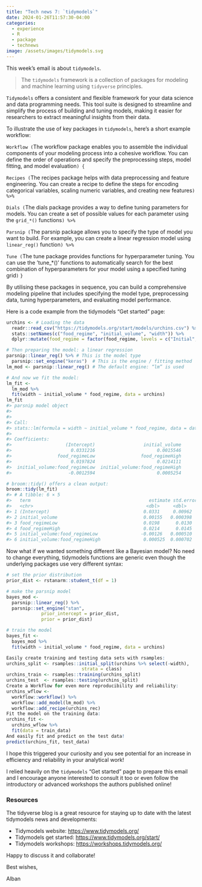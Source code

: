 ```yaml
---
title: "Tech news 7: `tidymodels`"
date: 2024-01-26T11:57:30-04:00
categories:
  - experience
  - R
  - package
  - technews
image: /assets/images/tidymodels.svg
---
```


This week’s email is about `tidymodels`.

> The `tidymodels` framework is a collection of packages for modeling and machine learning using `tidyverse` principles.

`Tidymodels` offers a consistent and flexible framework for your data science and data programming needs. This tool suite is designed to streamline and simplify the process of building and tuning models, making it easier for researchers to extract meaningful insights from their data.

To illustrate the use of key packages in `tidymodels`, here's a short example workflow:

  `Workflow (`The workflow package enables you to assemble the individual components of your modeling process into a cohesive workflow. You can define the order of operations and specify the preprocessing steps, model fitting, and model evaluation`) {`

  `Recipes (`The recipes package helps with data preprocessing and feature engineering. You can create a recipe to define the steps for encoding categorical variables, scaling numeric variables, and creating new features`) %>%`

  `Dials (`The dials package provides a way to define tuning parameters for models. You can create a set of possible values for each parameter using the `grid_*()` functions`) %>%`

  `Parsnip (`The parsnip package allows you to specify the type of model you want to build. For example, you can create a linear regression model using `linear_reg()` function`) %>%`

  `Tune (`The tune package provides functions for hyperparameter tuning. You can use the 'tune_*()' functions to automatically search for the best combination of hyperparameters for your model using a specified tuning grid`)`
`}`

By utilising these packages in sequence, you can build a comprehensive modeling pipeline that includes specifying the model type, preprocessing data, tuning hyperparameters, and evaluating model performance.

Here is a code example from the tidymodels “Get started” page:
``` r
urchins <- # Loading the data
  readr::read_csv("https://tidymodels.org/start/models/urchins.csv") %>% 
  stats::setNames(c("food_regime", "initial_volume", "width")) %>% 
  dplyr::mutate(food_regime = factor(food_regime, levels = c("Initial", "Low", "High")))

# Then preparing the model: a linear regression
parsnip::linear_reg() %>% # This is the model type
  parsnip::set_engine("keras")  # This is the engine / fitting method
lm_mod <- parsnip::linear_reg() # The default engine: “lm” is used

# And now we fit the model:
lm_fit <- 
  lm_mod %>% 
  fit(width ~ initial_volume * food_regime, data = urchins)
lm_fit
#> parsnip model object
#> 
#> 
#> Call:
#> stats::lm(formula = width ~ initial_volume * food_regime, data = data)
#> 
#> Coefficients:
#>                    (Intercept)                  initial_volume  
#>                      0.0331216                       0.0015546  
#>                 food_regimeLow                 food_regimeHigh  
#>                      0.0197824                       0.0214111  
#>  initial_volume:food_regimeLow  initial_volume:food_regimeHigh  
#>                     -0.0012594                       0.0005254

# broom::tidy() offers a clean output:
broom::tidy(lm_fit)
#> # A tibble: 6 × 5
#>   term                                            estimate std.error statistic  p.value
#>   <chr>                                          <dbl>     <dbl>     <dbl>    <dbl>
#> 1 (Intercept)                                   0.0331     0.00962      3.44  0.00100 
#> 2 initial_volume                                0.00155   0.000398      3.91  0.000222
#> 3 food_regimeLow                                0.0198      0.0130      1.52  0.133   
#> 4 food_regimeHigh                               0.0214      0.0145      1.47  0.145   
#> 5 initial_volume:food_regimeLow                -0.00126   0.000510     -2.47  0.0162  
#> 6 initial_volume:food_regimeHigh                0.000525  0.000702      0.748 0.457
```

Now what if we wanted something different like a Bayesian model? No need to change everything, tidymodels functions are generic even though the underlying packages use very different syntax:
``` r
# set the prior distribution
prior_dist <- rstanarm::student_t(df = 1)

# make the parsnip model
bayes_mod <-   
  parsnip::linear_reg() %>% 
  parsnip::set_engine("stan", 
             prior_intercept = prior_dist, 
             prior = prior_dist) 

# train the model
bayes_fit <- 
  bayes_mod %>% 
  fit(width ~ initial_volume * food_regime, data = urchins)

Easily create training and testing data sets with rsamples:
urchins_split <- rsamples::initial_split(urchins %>% select(-width), 
                            strata = class)
urchins_train <- rsamples::training(urchins_split)
urchins_test  <- rsamples::testing(urchins_split)
Create a Workflow for even more reproducibility and reliability:
urchins_wflow <- 
  workflow::workflow() %>% 
  workflow::add_model(lm_mod) %>% 
  workflow::add_recipe(urchins_rec)
Fit the model on the training data:
urchins_fit <- 
  urchins_wflow %>% 
  fit(data = train_data)
And easily fit and predict on the test data!
predict(urchins_fit, test_data)
```

I hope this triggered your curiosity and you see potential for an increase in efficiency and reliability in your analytical work!

I relied heavily on the `tidymodels` “Get started” page to prepare this email and I encourage anyone interested to consult it too or even follow the introductory or advanced workshops the authors published online!

### Resources

The tidyverse blog is a great resource for staying up to date with the latest tidymodels news and developments:  

- Tidymodels website: <https://www.tidymodels.org/>
- Tidymodels get started: <https://www.tidymodels.org/start/>
- Tidymodels workshops: <https://workshops.tidymodels.org/>

Happy to discuss it and collaborate!

Best wishes,

Alban
